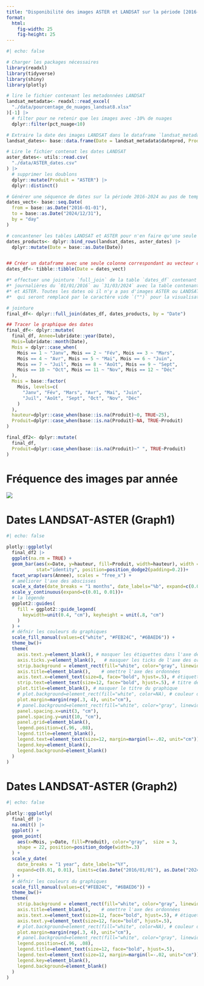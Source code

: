 ```yaml
---
title: "Disponibilité des images ASTER et LANDSAT sur la période [2016-2024]"
format: 
  html:
    fig-width: 25
    fig-height: 25
---
```


```r
#| echo: false

# Charger les packages nécessaires
library(readxl)
library(tidyverse)
library(shiny)
library(plotly)

# lire le fichier contenant les metadonnées LANDSAT
landsat_metadata<- readxl::read_excel(
  "./data/pourcentage_de_nuages_landsat8.xlsx"
)[-1] |>
  # filter pour ne retenir que les images avec -10% de nuages
  dplyr::filter(pct_nuage<10)

# Extraire la date des images LANDSAT dans le dataframe `landsat_metadata`
landsat_dates<- base::data.frame(Date = landsat_metadata$dateprod, Produit = "LANDSAT")

# Lire le fichier contenat les dates LANDSAT
aster_dates<- utils::read.csv(
  "./data/ASTER_dates.csv"
) |>
  # supprimer les doublons
  dplyr::mutate(Produit = "ASTER") |>
  dplyr::distinct()

# Générer une séquence de dates sur la période 2016-2024 au pas de temps journalier.
dates_vect<- base::seq.Date(
  from = base::as.Date("2016-01-01"),
  to = base::as.Date("2024/12/31"),
  by = "day"
)

# concantener les tables LANDSAT et ASTER pour n'en faire qu'une seule table
dates_products<- dplyr::bind_rows(landsat_dates, aster_dates) |>
  dplyr::mutate(Date = base::as.Date(Date))


## Créer un dataframe avec une seule colonne correspondant au vecteur de dates créée plus haut
dates_df<- tibble::tibble(Date = dates_vect)

#* effectuer une jointure `full_join` de la table `dates_df` contenant la séquence de dates
#* journalières du `01/01/2016` au `31/03/2024` avec la table contenant les dates LANDSAT
#* et ASTER. Toutes les dates où il n'y a pas d'images ASTER ou LANDSAT aura des valeurs NA,
#*  qui seront remplacé par le caractère vide `("")` pour la visualisation

# jointure
final_df<- dplyr::full_join(dates_df, dates_products, by = "Date")

## Tracer le graphique des dates
final_df<- dplyr::mutate(
  final_df, Annee=lubridate::year(Date),
  Mois=lubridate::month(Date),
  Mois = dplyr::case_when(
    Mois == 1 ~ "Janv", Mois == 2 ~ "Fév", Mois == 3 ~ "Mars",
    Mois == 4 ~ "Avr", Mois == 5 ~ "Mai", Mois == 6 ~ "Juin",
    Mois == 7 ~ "Juil", Mois == 8 ~ "Août", Mois == 9 ~ "Sept",
    Mois == 10 ~ "Oct", Mois == 11 ~ "Nov", Mois == 12 ~ "Déc"
  ),
  Mois = base::factor(
    Mois, levels=c(
      "Janv", "Fév", "Mars", "Avr", "Mai", "Juin",
      "Juil", "Août", "Sept", "Oct", "Nov", "Déc"
    )
  ),
  hauteur=dplyr::case_when(base::is.na(Produit)~0, TRUE~25),
  Produit=dplyr::case_when(base::is.na(Produit)~NA, TRUE~Produit)
)

final_df2<- dplyr::mutate(
  final_df, 
  Produit=dplyr::case_when(base::is.na(Produit)~" ", TRUE~Produit)
)
```

::: {.panel-tabset}

# Fréquence des images par année
![](img/frequency_plot.png)

# Dates LANDSAT-ASTER (Graph1)

```r
#| echo: false

plotly::ggplotly(
  final_df2 |>
  ggplot(na.rm = TRUE) +
  geom_bar(aes(x=Date, y=hauteur, fill=Produit, width=hauteur), width = 15,
           stat="identity", position=position_dodge2(padding=0.2))+
  facet_wrap(vars(Annee), scales = "free_x") +
  # améliorer l'axe des abscisses
  scale_x_date(date_breaks = "1 months", date_labels="%b", expand=c(0.01, 0.01))+
  scale_y_continuous(expand=c(0.01, 0.01))+
  # la légende
  ggplot2::guides(
    fill = ggplot2::guide_legend(
      keywidth=unit(0.4, "cm"), keyheight = unit(.8, "cm")
    )
  ) +
  # défnir les couleurs du graphiques
  scale_fill_manual(values=c("white", "#FEB24C", "#6BAED6")) +
  theme_bw()+
  theme(
    axis.text.y=element_blank(), # masquer les étiquettes dans l'axe des ordonnées
    axis.ticks.y=element_blank(),   # masquer les ticks de l'axe des ordonnées
    strip.background = element_rect(fill="white", color="gray", linewidth=1),
    axis.title=element_blank(),    # omettre l'axe des ordonnées
    axis.text.x=element_text(size=8, face="bold", hjust=.5), # étiquette de l'axe des abscisses
    strip.text=element_text(size=12, face="bold", hjust=.5), # titre des panels graphiques
    plot.title=element_blank(), # masquer le titre du graphique
    # plot.background=element_rect(fill="white", color=NA), # couleur du fond du plan
    plot.margin=margin(rep(.3, 4), unit="cm"),
    # panel.background=element_rect(fill="white", color="gray", linewidth=1),
    panel.spacing.x=unit(3, "cm"),
    panel.spacing.y=unit(10, "cm"),
    panel.grid=element_blank(),
    legend.position=c(.96, .08),
    legend.title=element_blank(),
    legend.text=element_text(size=12, margin=margin(l=-.02, unit="cm")),
    legend.key=element_blank(),
    legend.background=element_blank()
  )
)
```

# Dates LANDSAT-ASTER (Graph2)

```r
#| echo: false

plotly::ggplotly(
  final_df |>
  na.omit() |>
  ggplot() +
  geom_point(
    aes(x=Mois, y=Date, fill=Produit), color="gray",  size = 3, 
    shape = 22, position=position_dodge(width=.3)
  ) +
  scale_y_date(
    date_breaks = "1 year", date_labels="%Y", 
    expand=c(0.01, 0.01), limits=c(as.Date("2016/01/01"), as.Date("2024/03/31"))
  ) + 
  # défnir les couleurs du graphiques
  scale_fill_manual(values=c("#FEB24C", "#6BAED6")) +
  theme_bw()+
  theme(
    strip.background = element_rect(fill="white", color="gray", linewidth=1),
    axis.title=element_blank(),    # omettre l'axe des ordonnées
    axis.text.x=element_text(size=12, face="bold", hjust=.5), # étiquette de l'axe des abscisses
    axis.text.y=element_text(size=12, face="bold", hjust=.5),
    # plot.background=element_rect(fill="white", color=NA), # couleur du fond du plan
    plot.margin=margin(rep(.3, 4), unit="cm"),
    # panel.background=element_rect(fill="white", color="gray", linewidth=1),
    legend.position=c(.96, .08),
    legend.title=element_text(size=12, face="bold", hjust=.5),
    legend.text=element_text(size=12, margin=margin(l=-.02, unit="cm")),
    legend.key=element_blank(),
    legend.background=element_blank()
  )
)
```

:::